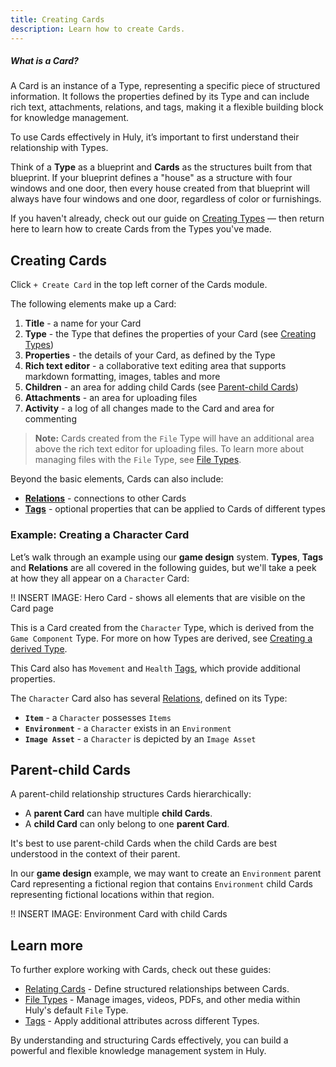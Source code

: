 ```yaml
---
title: Creating Cards
description: Learn how to create Cards.
---
```


<div className="rounded-box">
  <h5><strong>What is a Card?</strong></h5>
  <p>A Card is an instance of a Type, representing a specific piece of structured information. It follows the properties defined by its Type and can include rich text, attachments, relations, and tags, making it a flexible building block for knowledge management.</p>
</div>

To use Cards effectively in Huly, it’s important to first understand their relationship with Types.

Think of a **Type** as a blueprint and **Cards** as the structures built from that blueprint. If your blueprint defines a "house" as a structure with four windows and one door, then every house created from that blueprint will always have four windows and one door, regardless of color or furnishings.

If you haven't already, check out our guide on [Creating Types](/cards/types/creating-types) — then return here to learn how to create Cards from the Types you've made.

## Creating Cards

Click `+ Create Card` in the top left corner of the Cards module.

The following elements make up a Card:

1. **Title** - a name for your Card
2. **Type** - the Type that defines the properties of your Card (see [Creating Types](/cards/types/creating-types))
4. **Properties** - the details of your Card, as defined by the Type
5. **Rich text editor** - a collaborative text editing area that supports markdown formatting, images, tables and more
6. **Children** - an area for adding child Cards (see [Parent-child Cards](/cards/creating-cards/#parent-child-cards))
7. **Attachments** - an area for uploading files
8. **Activity** - a log of all changes made to the Card and area for commenting

> **Note:** Cards created from the `File` Type will have an additional area above the rich text editor for uploading files. To learn more about managing files with the `File` Type, see [File Types](/cards/types/file-types).

Beyond the basic elements, Cards can also include:

* **[Relations](/cards/relations/relations-overview)** - connections to other Cards
* **[Tags](/cards/tags/tags-overview)** - optional properties that can be applied to Cards of different types

### Example: Creating a Character Card

Let’s walk through an example using our **game design** system. **Types**, **Tags** and **Relations** are all covered in the following guides, but we'll take a peek at how they all appear on a `Character` Card:

!! INSERT IMAGE: Hero Card - shows all elements that are visible on the Card page

This is a Card created from the `Character` Type, which is derived from the `Game Component` Type. For more on how Types are derived, see [Creating a derived Type](/cards/types/create-a-type/#creating-derived-types).

This Card also has `Movement` and `Health` [Tags](/cards/tags/tags-overview), which provide additional properties.

The `Character` Card also has several [Relations](/cards/relations/relations-overview), defined on its Type:
* **`Item`** - a `Character` possesses `Items`
* **`Environment`** - a `Character` exists in an `Environment`
* **`Image Asset`** - a `Character` is depicted by an `Image Asset`

## Parent-child Cards

A parent-child relationship structures Cards hierarchically:

* A **parent Card** can have multiple **child Cards**.
* A **child Card** can only belong to one **parent Card**.

It's best to use parent-child Cards when the child Cards are best understood in the context of their parent.

In our **game design** example, we may want to create an `Environment` parent Card representing a fictional region that contains `Environment` child Cards representing fictional locations within that region.

!! INSERT IMAGE: Environment Card with child Cards

## Learn more

To further explore working with Cards, check out these guides:

 * [Relating Cards](/cards/relations/relating-cards) - Define structured relationships between Cards.
* [File Types](/cards/types/file-types) - Manage images, videos, PDFs, and other media within Huly's default `File` Type.
* [Tags](/cards/tags/tags-overview) - Apply additional attributes across different Types.

By understanding and structuring Cards effectively, you can build a powerful and flexible knowledge management system in Huly.